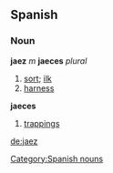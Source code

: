 == Spanish == 
=== Noun === 
'''jaez''' ''m'' '''jaeces''' ''plural'' 
# [[sort]]; [[ilk]]
# [[harness]]
'''jaeces'''
# [[trappings]]
[[Category:Spanish nouns]]

[[de:jaez]]